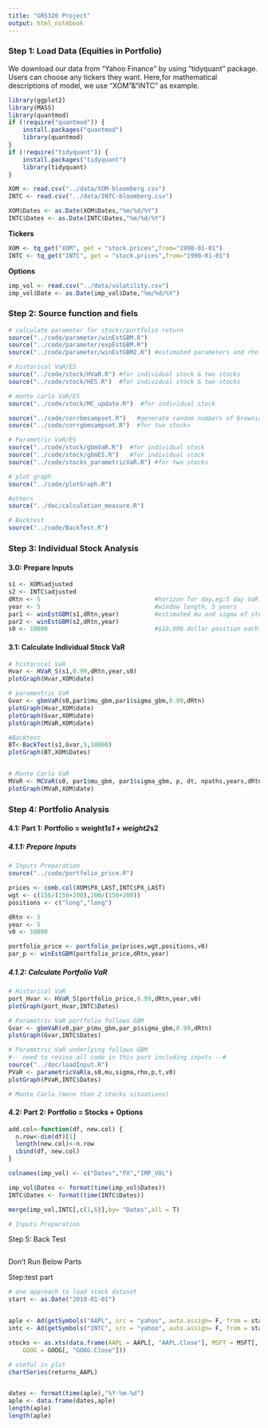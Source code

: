 ```yaml
---
title: "GR5320 Project"
output: html_notebook
---
```



### Step 1: Load Data (Equities in Portfolio)
We download our data from "Yahoo Finance" by using "tidyquant" package. Users can choose any tickers they want.
Here,for mathematical descriptions of model, we use "XOM"&"INTC" as example.
```r
library(ggplot2)
library(MASS)
library(quantmod)
if (!require("quantmod")) {
    install.packages("quantmod")
    library(quantmod)
}
if (!require("tidyquant")) {
    install.packages("tidyquant")
    library(tidyquant)
}
```

```r
XOM <- read.csv("../data/XOM-bloomberg.csv")
INTC <- read.csv("../data/INTC-bloomberg.csv")

XOM$Dates <- as.Date(XOM$Dates,"%m/%d/%Y")
INTC$Dates <- as.Date(INTC$Dates,"%m/%d/%Y")
```

**Tickers**
```r
XOM <- tq_get("XOM", get = "stock.prices",from="1990-01-01")
INTC <- tq_get("INTC", get = "stock.prices",from="1990-01-01")
```

**Options**
```r
imp_vol <- read.csv("../data/volatility.csv")
imp_vol$Date <- as.Date(imp_vol$Date,"%m/%d/%Y")
```

### Step 2: Source function and fiels 
```r
# calculate parameter for stocks/portfolio return
source("../code/parameter/winEstGBM.R")
source("../code/parameter/expEstGBM.R")
source("../code/parameter/winEstGBM2.R") #estimated parameters and rho for two stocks

# historical VaR/ES
source("../code/stock/HVaR.R") #for individual stock & two stocks
source("../code/stock/HES.R")  #for individual stock & two stocks

# monte carlo VaR/ES
source("../code/stock/MC_update.R")  #for individual stock

source("../code/corrbmsampset.R")   #generate random numbers of brownian motion
source("../code/corrgbmsampset.R")  #for two stocks

# Parametric VaR/ES
source("../code/stock/gbmVaR.R")  #for individual stock
source("../code/stock/gbmES.R")   #for individual stock
source("../code/stocks_parametricVaR.R") #for two stocks

# plot graph
source("../code/plotGraph.R")

#others
source("../doc/calculation_measure.R")

# Backtest
source("../code/BackTest.R")
```


### Step 3: Individual Stock Analysis

#### 3.0: Prepare Inputs
```r
s1 <- XOM$adjusted
s2 <- INTC$adjusted
dRtn <- 5                                #horizon for day,eg:5 day VaR
year <- 5                                #window length, 5 years
par1 <- winEstGBM(s1,dRtn,year)          #estimated mu and sigma of stock prices
par2 <- winEstGBM(s2,dRtn,year)
s0 <- 10000                              #$10,000 dollar position each day
```

#### 3.1: Calculate Individual Stock VaR
```r
# historical VaR  
Hvar <- HVaR_S(s1,0.99,dRtn,year,s0)
plotGraph(Hvar,XOM$date)

# paramentric VaR
Gvar <- gbmVaR(s0,par1$mu_gbm,par1$sigma_gbm,0.99,dRtn)
plotGraph(Hvar,XOM$date)
plotGraph(Gvar,XOM$date)
plotGraph(MVaR,XOM$date)

#Backtest
BT<-BackTest(s1,Gvar,5,10000)
plotGraph(BT,XOM$Dates)


# Monte Carlo VaR
MVaR <- MCVaR(s0, par1$mu_gbm, par1$sigma_gbm, p, dt, npaths,years,dRtn)
plotGraph(MVaR,XOM$date)
```


### Step 4: Portfolio Analysis

#### 4.1: Part 1: Portfolio = weight1*s1 + weight2*s2
##### 4.1.1: Prepare Inputs
```r
# Inputs Preparation
source("../code/portfolio_price.R")

prices <- comb.col(XOM$PX_LAST,INTC$PX_LAST)
wgt <- c(156/(156+200),200/(156+200))
positions <- c("long","long") 

dRtn <- 5
year <- 5
v0 <- 10000

portfolio_price <- portfolio_px(prices,wgt,positions,v0)
par_p <- winEstGBM(portfolio_price,dRtn,year)
```

##### 4.1.2: Calculate Portfolio VaR
```r
# Historical VaR 
port_Hvar <- HVaR_S(portfolio_price,0.99,dRtn,year,v0)
plotGraph(port_Hvar,INTC$Dates)

# Parametric VaR portfolio follows GBM
Gvar <- gbmVaR(v0,par_p$mu_gbm,par_p$sigma_gbm,0.99,dRtn)
plotGraph(Gvar,INTC$Dates)

# Parametric VaR underlying follows GBM
#-- need to revise all code in this part including inputs --#
source("../doc/loadInput.R")
PVaR <- parametricVaR(a,s0,mu,sigma,rho,p,t,v0)
plotGraph(PVaR,INTC$Dates)

# Monte Carlo (more than 2 stocks situations)
```


#### 4.2: Part 2: Portfolio = Stocks + Options
```r
add.col<-function(df, new.col) {
  n.row<-dim(df)[1]
  length(new.col)<-n.row
  cbind(df, new.col)
}

colnames(imp_vol) <- c("Dates","PX","IMP_VOL")

imp_vol$Dates <- format(time(imp_vol$Dates))
INTC$Dates <- format(time(INTC$Dates))

merge(imp_vol,INTC[,c(1,6)],by= "Dates",all = T)
```


```r
# Inputs Preparation

```


Step 5: Back Test
```r

```






############################## Don't Run Below Parts #######################

#########################################################
Step:test part
```r
# one approach to load stock dataset
start <- as.Date("2010-01-01")


aple <- Ad(getSymbols("AAPL", src = "yahoo", auto.assign= F, from = start))
intc <- Ad(getSymbols("INTC", src = "yahoo", auto.assign= F, from = start))

stocks <- as.xts(data.frame(AAPL = AAPL[, "AAPL.Close"], MSFT = MSFT[, "MSFT.Close"], 
    GOOG = GOOG[, "GOOG.Close"]))

# useful in plot
chartSeries(returns_AAPL)


dates <- format(time(aple),"%Y-%m-%d")
aple <- data.frame(dates,aple)
length(aple)
length(aple)
```

